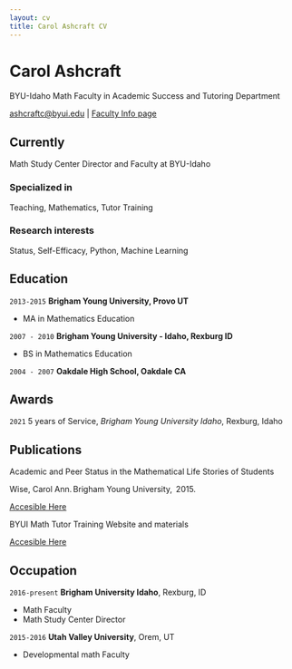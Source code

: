 ```yaml
---
layout: cv
title: Carol Ashcraft CV
---
```

# Carol Ashcraft
BYU-Idaho Math Faculty in Academic Success and Tutoring Department

<div id="webaddress">
<a href="ashcraftc@byui.edu">ashcraftc@byui.edu</a>
| <a href="https://www.byui.edu/academic-success-and-tutoring/carol-ashcraft">Faculty Info page</a>
</div>


## Currently

Math Study Center Director and Faculty at BYU-Idaho

### Specialized in

Teaching, Mathematics, Tutor Training


### Research interests

Status, Self-Efficacy, Python, Machine Learning


## Education

`2013-2015`
__Brigham Young University, Provo UT__

- MA in Mathematics Education

`2007 - 2010`
__Brigham Young University - Idaho, Rexburg ID__

- BS in Mathematics Education

`2004 - 2007`
__Oakdale High School, Oakdale CA__




## Awards

`2021`
5 years of Service, *Brigham Young University Idaho*, Rexburg, Idaho




## Publications
Academic and Peer Status in the Mathematical Life Stories of Students

Wise, Carol Ann. Brigham Young University,  2015.

<div id="webaddress">
<a href="https://www.proquest.com/docview/2447002191?pq-origsite=gscholar&fromopenview=true&sourcetype=Dissertations%20&%20Theses">Accesible Here</a>
</div>

BYUI Math Tutor Training Website and materials

<div id="webaddress">
<a href="https://sites.google.com/byui.edu/new-math-tutor-training/home">Accesible Here</a>
</div>


## Occupation

`2016-present`
__Brigham University Idaho__, Rexburg, ID

- Math Faculty
- Math Study Center Director

`2015-2016`
__Utah Valley University__, Orem, UT

- Developmental math Faculty





<!-- ### Footer

Last updated: May 2013 -->